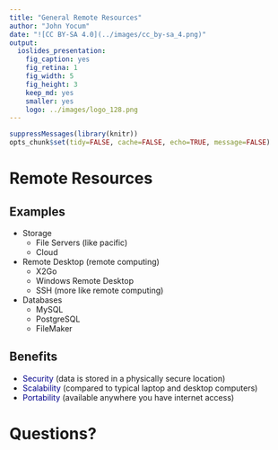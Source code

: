 ```yaml
---
title: "General Remote Resources"
author: "John Yocum"
date: "![CC BY-SA 4.0](../images/cc_by-sa_4.png)"
output:
  ioslides_presentation:
    fig_caption: yes
    fig_retina: 1
    fig_width: 5
    fig_height: 3
    keep_md: yes
    smaller: yes
    logo: ../images/logo_128.png
---
```


```r
suppressMessages(library(knitr))
opts_chunk$set(tidy=FALSE, cache=FALSE, echo=TRUE, message=FALSE)
```

# Remote Resources

## Examples

- Storage
    - File Servers (like pacific)
    - Cloud
- Remote Desktop (remote computing)
    - X2Go
    - Windows Remote Desktop
    - SSH (more like remote computing)
- Databases
    - MySQL
    - PostgreSQL
    - FileMaker

## Benefits

- <font color=darkblue>Security</font> (data is stored in a physically secure location)
- <font color=darkblue>Scalability</font> (compared to typical laptop and desktop computers)
- <font color=darkblue>Portability</font> (available anywhere you have internet access)

# Questions?